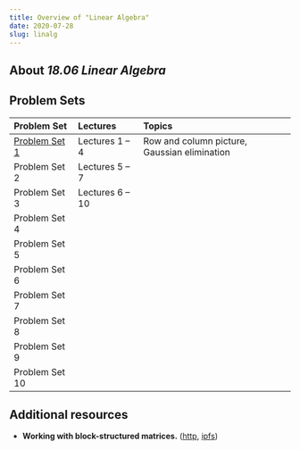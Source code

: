 ```yaml
---
title: Overview of "Linear Algebra"
date: 2020-07-28
slug: linalg
---
```


## About _18.06 Linear Algebra_

## Problem Sets

|Problem Set|Lectures|Topics|
|:----------|:-------|:-----|
|[Problem Set 1](/linalg/fa10ps1)|Lectures 1 &ndash; 4|Row and column picture, Gaussian elimination|
|Problem Set 2|Lectures 5 &ndash; 7||
|Problem Set 3|Lectures 6 &ndash; 10||
|Problem Set 4|||
|Problem Set 5|||
|Problem Set 6|||
|Problem Set 7|||
|Problem Set 8|||
|Problem Set 9|||
|Problem Set 10|||

## Additional resources

* **Working with block-structured matrices.** ([http](https://sites.math.washington.edu/~burke/crs/308/blocks.pdf), [ipfs](https://ipfs.io/ipfs/QmXfbaKwoAfYmihwvzg1xfZGhn4A3dh6uaZQjSDU2Zwp7E))
